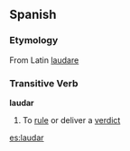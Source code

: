 ==Spanish==
===Etymology===
From Latin [[laudare]]
===Transitive Verb===
'''laudar'''
#To [[rule]] or deliver a [[verdict]]

[[es:laudar]]